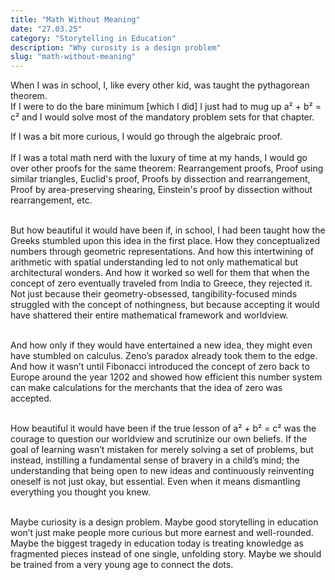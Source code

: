 ```yaml
---
title: "Math Without Meaning"
date: "27.03.25"
category: "Storytelling in Education"
description: "Why curosity is a design problem"
slug: "math-without-meaning"
---
```


When I was in school, I, like every other kid, was taught the pythagorean theorem.<br />
If I were to do the bare minimum [which I did] I just had to mug up a² + b² = c² and I would solve most of the mandatory problem sets for that chapter.

If I was a bit more curious, I would go through the algebraic proof.<br /><br />
If I was a total math nerd with the luxury of time at my hands, I would go over other proofs for the same theorem: Rearrangement proofs, Proof using similar triangles, Euclid's proof, Proofs by dissection and rearrangement, Proof by area-preserving shearing, Einstein's proof by dissection without rearrangement, etc.<br /><br />

But how beautiful it would have been if, in school, I had been taught how the Greeks stumbled upon this idea in the first place.
How they conceptualized numbers through geometric representations.
And how this intertwining of arithmetic with spatial understanding led to not only mathematical but architectural wonders.
And how it worked so well for them that when the concept of zero eventually traveled from India to Greece, they rejected it.
Not just because their geometry-obsessed, tangibility-focused minds struggled with the concept of nothingness, but because accepting it would have shattered their entire mathematical framework and worldview.<br /><br />

And how only if they would have entertained a new idea, they might even have stumbled on calculus.
Zeno’s paradox already took them to the edge.
And how it wasn’t until Fibonacci introduced the concept of zero back to Europe around the year 1202 and showed how efficient this number system can make calculations for the merchants that the idea of zero was accepted.<br /><br />

How beautiful it would have been if the true lesson of a² + b² = c² was the courage to question our worldview and scrutinize our own beliefs.
If the goal of learning wasn’t mistaken for merely solving a set of problems, but instead, instilling a fundamental sense of bravery in a child’s mind; the understanding that being open to new ideas and continuously reinventing oneself is not just okay, but essential.
Even when it means dismantling everything you thought you knew.<br /><br />

Maybe curiosity is a design problem.
Maybe good storytelling in education won’t just make people more curious but more earnest and well-rounded.
Maybe the biggest tragedy in education today is treating knowledge as fragmented pieces instead of one single, unfolding story.
Maybe we should be trained from a very young age to connect the dots.
